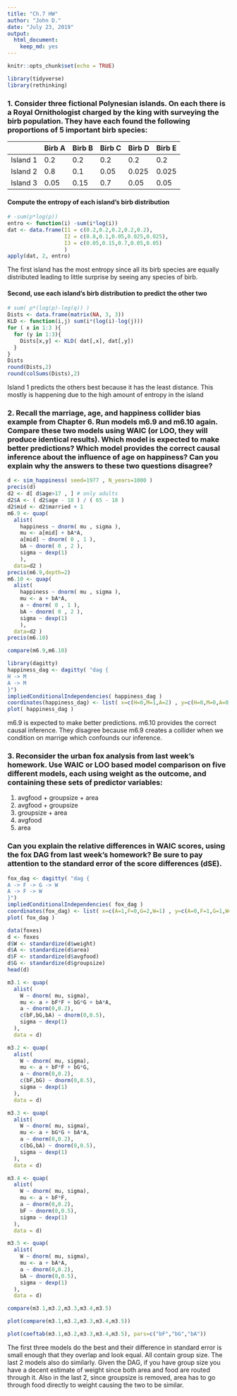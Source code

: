 ```yaml
---
title: "Ch.7 HW"
author: "John D."
date: "July 23, 2019"
output: 
  html_document: 
    keep_md: yes
---
```


```r
knitr::opts_chunk$set(echo = TRUE)
```

```r
library(tidyverse)
library(rethinking)
```

### 1. Consider three fictional Polynesian islands. On each there is a Royal Ornithologist charged by the king with surveying the birb population. They have each found the following proportions of 5 important birb species:

||Birb A|Birb B|Birb C|Birb D|Birb E|
|---|---|---|---|---|---|
|Island 1|0.2|0.2|0.2|0.2|0.2|
|Island 2|0.8|0.1|0.05|0.025|0.025|
|Island 3|0.05|0.15|0.7|0.05|0.05|

#### Compute the entropy of each island’s birb distribution
```r
# -sum(p*log(p))
entro <- function(i) -sum(i*log(i))
dat <- data.frame(I1 = c(0.2,0.2,0.2,0.2,0.2),
                  I2 = c(0.8,0.1,0.05,0.025,0.025),
                  I3 = c(0.05,0.15,0.7,0.05,0.05)
                  )
apply(dat, 2, entro)
```

The first island has the most entropy since all its birb species are equally distributed leading to little surprise by seeing any species of birb.

#### Second, use each island’s birb distribution to predict the other two
```r
# sum( p*(log(p)-log(q)) )
Dists <- data.frame(matrix(NA, 3, 3))
KLD <- function(i,j) sum(i*(log(i)-log(j)))
for ( x in 1:3 ){
  for (y in 1:3){
    Dists[x,y] <- KLD( dat[,x], dat[,y])
  }
}
Dists
round(Dists,2)
round(colSums(Dists),2)
```

Island 1 predicts the others best because it has the least distance. This mostly is happening due to the high amount of entropy in the island

### 2. Recall the marriage, age, and happiness collider bias example from Chapter 6. Run models m6.9 and m6.10 again. Compare these two models using WAIC (or LOO, they will produce identical results). Which model is expected to make better predictions? Which model provides the correct causal inference about the influence of age on happiness? Can you explain why the answers to these two questions disagree?

```r
d <- sim_happiness( seed=1977 , N_years=1000 )
precis(d)
d2 <- d[ d$age>17 , ] # only adults
d2$A <- ( d2$age - 18 ) / ( 65 - 18 )
d2$mid <- d2$married + 1
m6.9 <- quap(
  alist(
    happiness ~ dnorm( mu , sigma ),
    mu <- a[mid] + bA*A,
    a[mid] ~ dnorm( 0 , 1 ),
    bA ~ dnorm( 0 , 2 ),
    sigma ~ dexp(1)
    ),
  data=d2 )
precis(m6.9,depth=2)
m6.10 <- quap(
  alist(
    happiness ~ dnorm( mu , sigma ),
    mu <- a + bA*A,
    a ~ dnorm( 0 , 1 ),
    bA ~ dnorm( 0 , 2 ),
    sigma ~ dexp(1)
    ),
  data=d2 )
precis(m6.10)
```
```r
compare(m6.9,m6.10)
```
```r
library(dagitty)
happiness_dag <- dagitty( "dag {
H -> M
A -> M
}")
impliedConditionalIndependencies( happiness_dag )
coordinates(happiness_dag) <- list( x=c(H=0,M=1,A=2) , y=c(H=0,M=0,A=0) )
plot( happiness_dag )
```

m6.9 is expected to make better predictions. m6.10 provides the correct causal inference. They disagree because m6.9 creates a collider when we condition on marrige which confounds our inference.

### 3. Reconsider the urban fox analysis from last week’s homework. Use WAIC or LOO based model comparison on five different models, each using weight as the outcome, and containing these sets of predictor variables:  
  1. avgfood + groupsize + area
  2. avgfood + groupsize
  3. groupsize + area
  4. avgfood
  5. area

### Can you explain the relative differences in WAIC scores, using the fox DAG from last week’s homework? Be sure to pay attention to the standard error of the score differences (dSE).

```r
fox_dag <- dagitty( "dag {
A -> F -> G -> W 
A -> F -> W
}")
impliedConditionalIndependencies( fox_dag )
coordinates(fox_dag) <- list( x=c(A=1,F=0,G=2,W=1) , y=c(A=0,F=1,G=1,W=2) )
plot( fox_dag )
```
```r
data(foxes)
d <- foxes
d$W <- standardize(d$weight)
d$A <- standardize(d$area)
d$F <- standardize(d$avgfood)
d$G <- standardize(d$groupsize)
head(d)
```

```r
m3.1 <- quap(
  alist(
    W ~ dnorm( mu, sigma),
    mu <- a + bF*F + bG*G + bA*A,
    a ~ dnorm(0,0.2),
    c(bF,bG,bA) ~ dnorm(0,0.5),
    sigma ~ dexp(1)
  ),
  data = d)
```
```r
m3.2 <- quap(
  alist(
    W ~ dnorm( mu, sigma),
    mu <- a + bF*F + bG*G,
    a ~ dnorm(0,0.2),
    c(bF,bG) ~ dnorm(0,0.5),
    sigma ~ dexp(1)
  ),
  data = d)
```
```r
m3.3 <- quap(
  alist(
    W ~ dnorm( mu, sigma),
    mu <- a + bG*G + bA*A,
    a ~ dnorm(0,0.2),
    c(bG,bA) ~ dnorm(0,0.5),
    sigma ~ dexp(1)
  ),
  data = d)
```
```r
m3.4 <- quap(
  alist(
    W ~ dnorm( mu, sigma),
    mu <- a + bF*F,
    a ~ dnorm(0,0.2),
    bF ~ dnorm(0,0.5),
    sigma ~ dexp(1)
  ),
  data = d)
```
```r
m3.5 <- quap(
  alist(
    W ~ dnorm( mu, sigma),
    mu <- a + bA*A,
    a ~ dnorm(0,0.2),
    bA ~ dnorm(0,0.5),
    sigma ~ dexp(1)
  ),
  data = d)
```
```r
compare(m3.1,m3.2,m3.3,m3.4,m3.5)
```
```r
plot(compare(m3.1,m3.2,m3.3,m3.4,m3.5))
```
```r
plot(coeftab(m3.1,m3.2,m3.3,m3.4,m3.5), pars=c("bF","bG","bA"))
```

The first three models do the best and their difference in standard error is small enough that they overlap and look equal. All contain group size. The last 2 models also do similarly. Given the DAG, if you have group size you have a decent estimate of weight since both area and food are routed through it. Also in the last 2, since groupsize is removed, area has to go through food directly to weight causing the two to be similar.